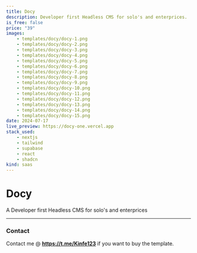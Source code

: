 ```yaml
---
title: Docy
description: Developer first Headless CMS for solo's and enterprices.
is_free: false
price: "39"
images:
    - templates/docy/docy-1.png
    - templates/docy/docy-2.png
    - templates/docy/docy-3.png
    - templates/docy/docy-4.png
    - templates/docy/docy-5.png
    - templates/docy/docy-6.png
    - templates/docy/docy-7.png
    - templates/docy/docy-8.png
    - templates/docy/docy-9.png
    - templates/docy/docy-10.png
    - templates/docy/docy-11.png
    - templates/docy/docy-12.png
    - templates/docy/docy-13.png
    - templates/docy/docy-14.png
    - templates/docy/docy-15.png
date: 2024-07-17
live_preview: https://docy-one.vercel.app
stack_used:
    - nextjs
    - tailwind
    - supabase
    - react
    - shadcn
kind: saas
---
```


# Docy

A Developer first Headless CMS for solo's and enterprices

---

### Contact

Contact me @ **https://t.me/Kinfe123** if you want to buy the template.

